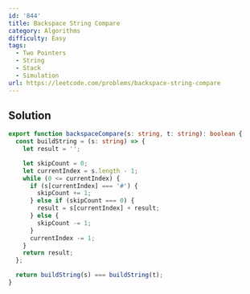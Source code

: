 ```yaml
---
id: '844'
title: Backspace String Compare
category: Algorithms
difficulty: Easy
tags:
  - Two Pointers
  - String
  - Stack
  - Simulation
url: https://leetcode.com/problems/backspace-string-compare
---
```


## Solution

```typescript filename="solution.ts" copy
export function backspaceCompare(s: string, t: string): boolean {
  const buildString = (s: string) => {
    let result = '';

    let skipCount = 0;
    let currentIndex = s.length - 1;
    while (0 <= currentIndex) {
      if (s[currentIndex] === '#') {
        skipCount += 1;
      } else if (skipCount === 0) {
        result = s[currentIndex] + result;
      } else {
        skipCount -= 1;
      }
      currentIndex -= 1;
    }
    return result;
  };

  return buildString(s) === buildString(t);
}
```
